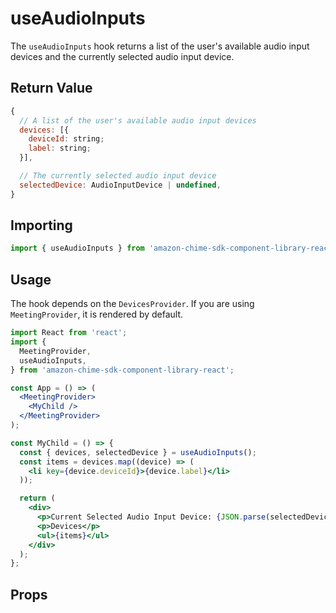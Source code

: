 
<Meta title="SDK Hooks/useAudioInputs" />

# useAudioInputs

The `useAudioInputs` hook returns a list of the user's available audio input devices and the currently selected audio input device.

## Return Value

```javascript
{
  // A list of the user's available audio input devices
  devices: [{
    deviceId: string;
    label: string;
  }],

  // The currently selected audio input device
  selectedDevice: AudioInputDevice | undefined,
}

```

## Importing

```javascript
import { useAudioInputs } from 'amazon-chime-sdk-component-library-react';
```

## Usage

The hook depends on the `DevicesProvider`. If you are using `MeetingProvider`, it is rendered by default.

```jsx
import React from 'react';
import {
  MeetingProvider,
  useAudioInputs,
} from 'amazon-chime-sdk-component-library-react';

const App = () => (
  <MeetingProvider>
    <MyChild />
  </MeetingProvider>
);

const MyChild = () => {
  const { devices, selectedDevice } = useAudioInputs();
  const items = devices.map((device) => (
    <li key={device.deviceId}>{device.label}</li>
  ));

  return (
    <div>
      <p>Current Selected Audio Input Device: {JSON.parse(selectedDevice)}</p>
      <p>Devices</p>
      <ul>{items}</ul>
    </div>
  );
};
```

## Props

<Props of={useAudioInputs} />
